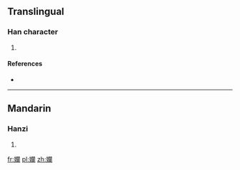 ==Translingual==

===Han character===
{{Han char|rn=38|rad=女|as=17|sn=20|four=|canj=女日弓田 (VANW)|ids=⿰[[女]][[闌]]}}

# {{defn|Han|sort=女17}}

====References====
* {{Han ref|kx=0274.080|dkj=06892|dj=0542.250|hdz=21090.150|uh=5B44|ud=23364}}

----

==Mandarin==

===Hanzi===
{{cmn-hanzi|pin=[[lǎn]] ([[lan3]])|wg=lan<sup>3</sup>}}

# {{defn|lang=cmn|sort=女17}}

[[fr:孄]]
[[pl:孄]]
[[zh:孄]]